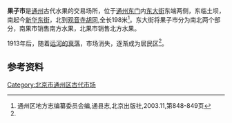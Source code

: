{{Coord|39.910472|116.668568|display=title|type:landmark}}
'''果子市'''是[[通州_(北京)|通州]]古代水果的交易场所，位于[[通州东门|通州东门]]内[[东大街|东大街]]东端两侧，东临土坝，南起今[[新华东街|新华东街]]，北到[[观音寺胡同|观音寺胡同]],全长198米<ref name="通县志">通州区地方志编纂委员会编,通县志,北京出版社,2003.11,第848-849页</ref>。东大街将果子市分为南北两个部分，南果市销售南方水果，北果市销售北方水果。

1913年后，随着[[京杭大运河#近代的衰落|运河的衰落]]，市场消失，逐渐成为居民区<ref name="通县志" />。

{{通州城池圖}}

==参考资料==
{{reflist}}

[[Category:北京市通州区古代市场|Category:北京市通州区古代市场]]